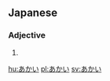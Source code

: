==Japanese==                             
===Adjective===
{{ja-adj|h|rom=akai|decl=い}}
# {{japdef|赤い|[[red]]}}

[[hu:あかい]]
[[pl:あかい]]
[[sv:あかい]]